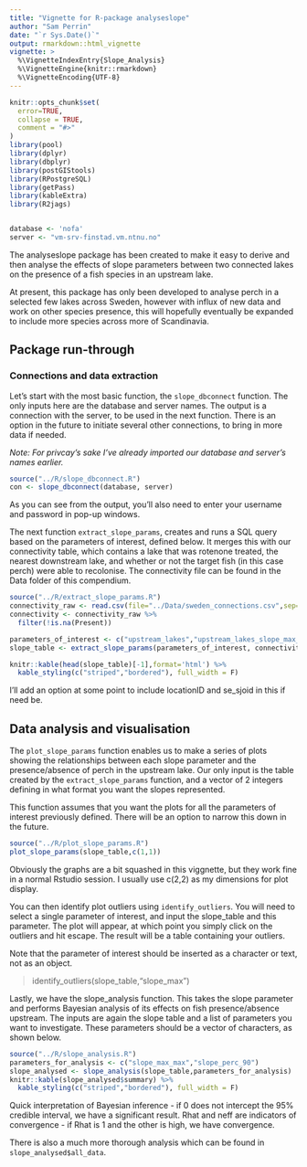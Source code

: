 ```yaml
---
title: "Vignette for R-package analyseslope"
author: "Sam Perrin"
date: "`r Sys.Date()`"
output: rmarkdown::html_vignette
vignette: >
  %\VignetteIndexEntry{Slope_Analysis}
  %\VignetteEngine{knitr::rmarkdown}
  %\VignetteEncoding{UTF-8}
---
```


```r
knitr::opts_chunk$set(
  error=TRUE,
  collapse = TRUE,
  comment = "#>"
)
library(pool)
library(dplyr)
library(dbplyr)
library(postGIStools)
library(RPostgreSQL)
library(getPass)
library(kableExtra)
library(R2jags)


database <- 'nofa'
server <- "vm-srv-finstad.vm.ntnu.no"
```

The analyseslope package has been created to make it easy to derive and then analyse the effects of slope parameters between two connected lakes on the presence of a fish species in an upstream lake. 

At present, this package has only been developed to analyse perch in a selected few lakes across Sweden, however with influx of new data and work on other species presence, this will hopefully eventually be expanded to include more species across more of Scandinavia.

## Package run-through

### Connections and data extraction

Let's start with the most basic function, the `slope_dbconnect` function. The only inputs here are the database and server names. The output is a connection with the server, to be used in the next function. There is an option in the future to initiate several other connections, to bring in more data if needed.

*Note: For privcay's sake I've already imported our database and server's names earlier.*

``` r
source("../R/slope_dbconnect.R")
con <- slope_dbconnect(database, server)
```

As you can see from the output, you'll also need to enter your username and password in pop-up windows.

The next function `extract_slope_params`, creates and runs a SQL query based on the parameters of interest, defined below. It merges this with our connectivity table, which contains a lake that was rotenone treated, the nearest downstream lake, and whether or not the target fish (in this case perch) were able to recolonise. The connectivity file can be found in the Data folder of this compendium.

``` r
source("../R/extract_slope_params.R")
connectivity_raw <- read.csv(file="../Data/sweden_connections.csv",sep=',',header=T)
connectivity <- connectivity_raw %>% 
  filter(!is.na(Present))
```


``` r
parameters_of_interest <- c("upstream_lakes","upstream_lakes_slope_max_max","upstream_lakes_slope_perc_90")
slope_table <- extract_slope_params(parameters_of_interest, connectivity, con$con)
```

``` r

knitr::kable(head(slope_table)[-1],format='html') %>%
  kable_styling(c("striped","bordered"), full_width = F)
```


I'll add an option at some point to include locationID and se_sjoid in this if need be.


## Data analysis and visualisation

The `plot_slope_params` function enables us to make a series of plots showing the relationships between each slope parameter and the presence/absence of perch in the upstream lake. Our only input is the table created by the `extract_slope_params` function, and a vector of 2 integers defining in what format you want the slopes represented.

This function assumes that you want the plots for all the parameters of interest previously defined. There will be an option to narrow this down in the future.

```r
source("../R/plot_slope_params.R")
plot_slope_params(slope_table,c(1,1))
```

Obviously the graphs are a bit squashed in this viggnette, but they work fine in a normal Rstudio session. I usually use c(2,2) as my dimensions for plot display.

You can then identify plot outliers using `identify_outliers`. You will need to select a single parameter of interest, and input the slope_table and this parameter. The plot will appear, at which point you simply click on the outliers and hit escape. The result will be a table containing your outliers.

Note that the parameter of interest should be inserted as a character or text, not as an object.

> identify_outliers(slope_table,"slope_max")

Lastly, we have the slope_analysis function. This takes the slope parameter and performs Bayesian analysis of its effects on fish presence/absence upstream.  The inputs are again the slope table and a list of parameters you want to investigate. These parameters should be a vector of characters, as shown below.

```r
source("../R/slope_analysis.R")
parameters_for_analysis <- c("slope_max_max","slope_perc_90")
slope_analysed <- slope_analysis(slope_table,parameters_for_analysis)
knitr::kable(slope_analysed$summary) %>%
  kable_styling(c("striped","bordered"), full_width = F)
```

Quick interpretation of Bayesian inference - if 0 does not intercept the 95% credible interval, we have a significant result. Rhat and neff are indicators of convergence - if Rhat is 1 and the other is high, we have convergence.

There is also a much more thorough analysis which can be found in `slope_analysed$all_data`.
